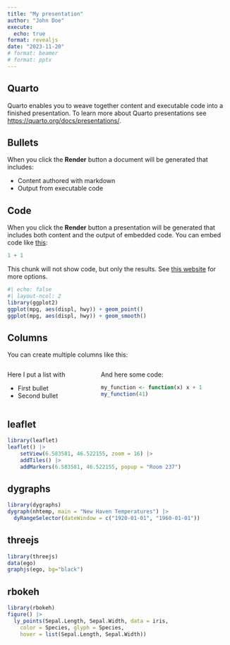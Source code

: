 ```yaml
---
title: "My presentation"
author: "John Doe"
execute:
  echo: true
format: revealjs
date: "2023-11-20"
# format: beamer
# format: pptx
---
```


## Quarto

Quarto enables you to weave together content and executable code into a finished presentation. To learn more about Quarto presentations see <https://quarto.org/docs/presentations/>.

## Bullets

When you click the **Render** button a document will be generated that includes:

-   Content authored with markdown
-   Output from executable code

## Code

When you click the **Render** button a presentation will be generated that includes both content and the output of embedded code. You can embed code like [this](https://quarto.org/docs/computations/r.html):

```r
1 + 1
```


This chunk will not show code, but only the results. See [this website](https://quarto.org/docs/computations/execution-options.html) for more options.
```r
#| echo: false
#| layout-ncol: 2
library(ggplot2)
ggplot(mpg, aes(displ, hwy)) + geom_point()
ggplot(mpg, aes(displ, hwy)) + geom_smooth()
```

## Columns

You can create multiple columns like this:

:::: {.columns}

::: {.column width="35%"}
Here I put a list with

* First bullet
* Second bullet
:::

::: {.column width="55%"}
And here some code:
```r
my_function <- function(x) x + 1
my_function(41)
```
:::

::::

## leaflet

```r
library(leaflet)
leaflet() |>
    setView(6.583581, 46.522155, zoom = 16) |>
    addTiles() |>
    addMarkers(6.583581, 46.522155, popup = "Room 237")
```

## dygraphs

```r
library(dygraphs)
dygraph(nhtemp, main = "New Haven Temperatures") |>
  dyRangeSelector(dateWindow = c("1920-01-01", "1960-01-01"))
```

## threejs

```r
library(threejs)
data(ego)
graphjs(ego, bg="black")
```

## rbokeh

```r
library(rbokeh)
figure() |>
  ly_points(Sepal.Length, Sepal.Width, data = iris,
    color = Species, glyph = Species,
    hover = list(Sepal.Length, Sepal.Width))
```



